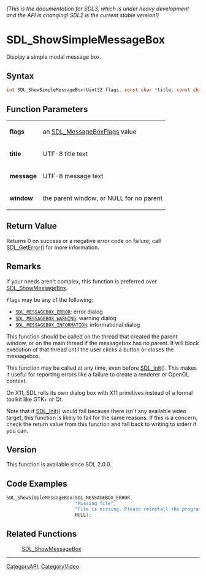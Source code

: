 ====== (This is the documentation for SDL3, which is under heavy development and the API is changing! SDL2 is the current stable version!) ======
= SDL_ShowSimpleMessageBox =

Display a simple modal message box.

== Syntax ==

<syntaxhighlight lang='c'>
int SDL_ShowSimpleMessageBox(Uint32 flags, const char *title, const char *message, SDL_Window *window);
</syntaxhighlight>

== Function Parameters ==

{|
|'''flags'''
|an [[SDL_MessageBoxFlags]] value
|-
|'''title'''
|UTF-8 title text
|-
|'''message'''
|UTF-8 message text
|-
|'''window'''
|the parent window, or NULL for no parent
|}

== Return Value ==

Returns 0 on success or a negative error code on failure; call
[[SDL_GetError]]() for more information.

== Remarks ==

If your needs aren't complex, this function is preferred over
[[SDL_ShowMessageBox]].

<code>flags</code> may be any of the following:

* <code>[[SDL_MESSAGEBOX_ERROR]]</code>: error dialog
* <code>[[SDL_MESSAGEBOX_WARNING]]</code>: warning dialog
* <code>[[SDL_MESSAGEBOX_INFORMATION]]</code>: informational dialog

This function should be called on the thread that created the parent
window, or on the main thread if the messagebox has no parent. It will
block execution of that thread until the user clicks a button or closes the
messagebox.

This function may be called at any time, even before [[SDL_Init]](). This
makes it useful for reporting errors like a failure to create a renderer or
OpenGL context.

On X11, SDL rolls its own dialog box with X11 primitives instead of a
formal toolkit like GTK+ or Qt.

Note that if [[SDL_Init]]() would fail because there isn't any available
video target, this function is likely to fail for the same reasons. If this
is a concern, check the return value from this function and fall back to
writing to stderr if you can.

== Version ==

This function is available since SDL 2.0.0.

== Code Examples ==

<syntaxhighlight lang='c++'>
SDL_ShowSimpleMessageBox(SDL_MESSAGEBOX_ERROR,
                         "Missing file",
                         "File is missing. Please reinstall the program.",
                         NULL);
</syntaxhighlight>

== Related Functions ==

:[[SDL_ShowMessageBox]]

----
[[CategoryAPI]], [[CategoryVideo]]


